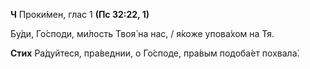 **Ч** Проки́мен, глас 1 **(Пс 32:22, 1)**

Бу́ди, Го́споди, ми́лость Твоя́ на нас, / я́коже упова́хом на Тя.

**Стих** Ра́дуйтеся, пра́веднии, о Го́споде, пра́вым подоба́ет похвала́.
